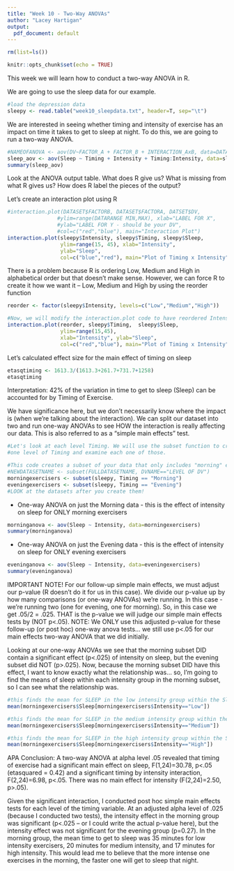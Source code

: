 ---
title: "Week 10 - Two-Way ANOVAs"
author: "Lacey Hartigan"
output:
  pdf_document: default
---
  
```{r include=FALSE}
rm(list=ls())

knitr::opts_chunk$set(echo = TRUE)
```

This week we will learn how to conduct a two-way ANOVA in R.

We are going to use the sleep data for our example. 
```{r}
#load the depression data
sleepy <- read.table("week10_sleepdata.txt", header=T, sep="\t")
```

We are interested in seeing whether timing and intensity of exercise has an impact on time it takes to get to sleep at night. To do this, we are going to run a two-way ANOVA. 
```{r}
#NAMEOFANOVA <- aov(DV~FACTOR_A + FACTOR_B + INTERACTION_AxB, data=DATASETNAME)
sleep_aov <- aov(Sleep ~ Timing + Intensity + Timing:Intensity, data=sleepy)
summary(sleep_aov)
```
Look at the ANOVA output table. What does R give us? What is missing from what R gives us? How does R label the pieces of the output? 

Let's create an interaction plot using R
```{r}
#interaction.plot(DATASET$FACTORB, DATASET$FACTORA, DATSET$DV,
                #ylim=range(DATARANGE MIN,MAX), xlab="LABEL FOR X",
                #ylab="LABEL FOR Y - should be your DV",
                #col=c("red","blue"), main="Interaction Plot")
interaction.plot(sleepy$Intensity, sleepy$Timing, sleepy$Sleep,
                 ylim=range(15, 45), xlab="Intensity",
                 ylab="Sleep",
                 col=c("blue","red"), main="Plot of Timing x Intensity")
```

There is a problem because R is ordering Low, Medium and High in alphabetical order but that doesn't make sense. However, we can force R to create it how we want it -- Low, Medium and High by using the reorder function
```{r}
reorder <- factor(sleepy$Intensity, levels=c("Low","Medium","High"))

#Now, we will modify the interaction.plot code to have reordered Intensity in place of where we originally have intensity 
interaction.plot(reorder, sleepy$Timing,  sleepy$Sleep,
                 ylim=range(15,45), 
                 xlab="Intensity", ylab="Sleep",
                 col=c("red","blue"), main="Plot of Timing x Intensity")
```

Let's calculated effect size for the main effect of timing on sleep 
```{r}
etasqtiming <- 1613.3/(1613.3+261.7+731.7+1258) 
etasqtiming 
```

Interpretation: 42% of the variation in time to get to sleep (Sleep) can be accounted for by Timing of Exercise.

We have significance here, but we don't necessarily know where the impact is (when we're talking about the interaction). We can split our dataset into two and run one-way ANOVAs to see HOW the interaction is really affecting our data. This is also referred to as a "simple main effects" test.
```{r}
#Let's look at each level Timing. We will use the subset function to create datasets containing only 
#one level of Timing and examine each one of those. 

#This code creates a subset of your data that only includes "morning" exercisers & one for "evening"
#NEWDATASETNAME <- subset(FULLDATASETNAME, DVNAME=="LEVEL OF DV")
morningexercisers <- subset(sleepy, Timing == "Morning")
eveningexercisers <- subset(sleepy, Timing == "Evening")
#LOOK at the datasets after you create them!
```

* One-way ANOVA on just the Morning data - this is the effect of intensity on sleep for ONLY morning exercisers
```{r}
morninganova <- aov(Sleep ~ Intensity, data=morningexercisers)
summary(morninganova)
```

* One-way ANOVA on just the Evening data - this is the effect of intensity on sleep for ONLY evening exercisers
```{r}
eveninganova <- aov(Sleep ~ Intensity, data=eveningexercisers)
summary(eveninganova)
```
IMPORTANT NOTE! For our follow-up simple main effects, we must adjust our p-value (R doesn't do it for us in
this case). We divide our p-value up by how many comparisons (or one-way ANOVAs) we're running. In this case - we're running two (one for evening, one for morning). So, in this case we get .05/2 = .025. THAT is the p-value we will judge our simple main effects tests by (NOT p<.05). NOTE: We ONLY use this adjusted p-value for these follow-up (or post hoc) one-way anova tests... we still use p<.05 for our main effects two-way ANOVA that we did initially.

Looking at our one-way ANOVAs we see that the morning subset DID contain a significant effect (p<.025) of intensity
on sleep, but the evening subset did NOT (p>.025). Now, because the morning subset DID have this effect, I want
to know exactly what the relationship was... so, I'm going to find the means of sleep within each intensity group
in the morning subset, so I can see what the relationship was.

```{r}
#this finds the mean for SLEEP in the low intensity group within the SleepMorning data subset
mean(morningexercisers$Sleep[morningexercisers$Intensity=="Low"])

#this finds the mean for SLEEP in the medium intensity group within the SleepMorning data subset
mean(morningexercisers$Sleep[morningexercisers$Intensity=="Medium"])

#this finds the mean for SLEEP in the high intensity group within the SleepMorning data subset
mean(morningexercisers$Sleep[morningexercisers$Intensity=="High"])
```

APA Conclusion:
A two-way ANOVA at alpha level .05 revealed that timing of exercise had a significant main effect on sleep, F(1,24)=30.78, p<.05 (etasquared = 0.42) and a significant timing by intensity interaction, F(2,24)=6.98, p<.05. There was no main effect for intensity (F(2,24)=2.50, p>.05).

Given the significant interaction, I conducted post hoc simple main effects tests for each level of the timing variable. At an adjusted alpha level of .025 (because I conducted two tests), the intensity effect in the morning group was significant (p<.025 -- or I could write the actual p-value here), but the intensity effect was not significant for the evening group (p=0.27). In the morning group, the mean time to get to sleep was 35 minutes for low intensity exercisers, 20 minutes for medium intensity, and 17 minutes for high intensity. This would lead me to believe that the more intense one exercises in the morning, the faster one will get to sleep that night.

